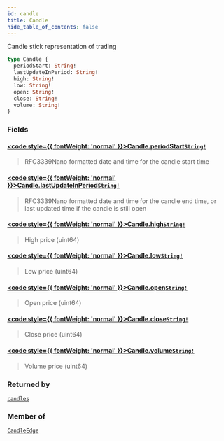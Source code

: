 ```yaml
---
id: candle
title: Candle
hide_table_of_contents: false
---
```








Candle stick representation of trading

```graphql
type Candle {
  periodStart: String!
  lastUpdateInPeriod: String!
  high: String!
  low: String!
  open: String!
  close: String!
  volume: String!
}
```


### Fields

#### [<code style={{ fontWeight: 'normal' }}>Candle.<b>periodStart</b></code>](#)<Bullet />[`String!`](/docs/testnet/graphql/scalars/string) <Badge class="secondary" text="non-null"/> <Badge class="secondary" text="scalar"/>
> RFC3339Nano formatted date and time for the candle start time
> 

#### [<code style={{ fontWeight: 'normal' }}>Candle.<b>lastUpdateInPeriod</b></code>](#)<Bullet />[`String!`](/docs/testnet/graphql/scalars/string) <Badge class="secondary" text="non-null"/> <Badge class="secondary" text="scalar"/>
> RFC3339Nano formatted date and time for the candle end time, or last updated time if the candle is still open
> 

#### [<code style={{ fontWeight: 'normal' }}>Candle.<b>high</b></code>](#)<Bullet />[`String!`](/docs/testnet/graphql/scalars/string) <Badge class="secondary" text="non-null"/> <Badge class="secondary" text="scalar"/>
> High price (uint64)
> 

#### [<code style={{ fontWeight: 'normal' }}>Candle.<b>low</b></code>](#)<Bullet />[`String!`](/docs/testnet/graphql/scalars/string) <Badge class="secondary" text="non-null"/> <Badge class="secondary" text="scalar"/>
> Low price (uint64)
> 

#### [<code style={{ fontWeight: 'normal' }}>Candle.<b>open</b></code>](#)<Bullet />[`String!`](/docs/testnet/graphql/scalars/string) <Badge class="secondary" text="non-null"/> <Badge class="secondary" text="scalar"/>
> Open price (uint64)
> 

#### [<code style={{ fontWeight: 'normal' }}>Candle.<b>close</b></code>](#)<Bullet />[`String!`](/docs/testnet/graphql/scalars/string) <Badge class="secondary" text="non-null"/> <Badge class="secondary" text="scalar"/>
> Close price (uint64)
> 

#### [<code style={{ fontWeight: 'normal' }}>Candle.<b>volume</b></code>](#)<Bullet />[`String!`](/docs/testnet/graphql/scalars/string) <Badge class="secondary" text="non-null"/> <Badge class="secondary" text="scalar"/>
> Volume price (uint64)
> 



### Returned by

[`candles`](/docs/testnet/graphql/subscriptions/candles)  <Badge class="secondary" text="subscription"/>

### Member of

[`CandleEdge`](/docs/testnet/graphql/objects/candle-edge)  <Badge class="secondary" text="object"/>



